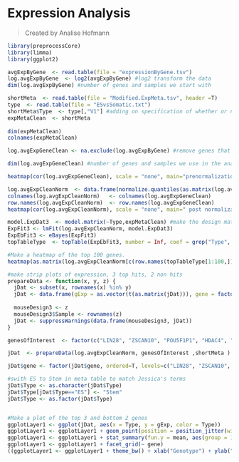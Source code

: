 Expression Analysis 
========================================================
>Created by Analise Hofmann

```r
library(preprocessCore)
library(limma)
library(ggplot2)

avgExpByGene  <- read.table(file = "expressionByGene.tsv")
log.avgExpByGene  <- log2(avgExpByGene) #log2 transform the data
dim(log.avgExpByGene) #number of genes and samples we start with

shortMeta  <- read.table(file = "Modified.ExpMeta.tsv", header =T)
type  <- read.table(file = "ESvsSomatic.txt")
shortMeta$Type  <- type[,"V1"] #adding on specification of whether or not the Sample is Stem Cell (ES), or Somatic (Somatic)
expMetaClean  <- shortMeta
 
dim(expMetaClean)
colnames(expMetaClean)

```

```r
log.avgExpGeneClean <- na.exclude(log.avgExpByGene) #remove genes that contain NA data

dim(log.avgExpGeneClean) #number of genes and samples we use in the analysis

heatmap(cor(log.avgExpGeneClean), scale = "none", main="prenormalization Expression Correlation") #There does not appear to be any very obvious outliers, and since the paper we got the data from did use all the samples, we included all the 87 Samples for further analysis

log.avgExpCleanNorm  <- data.frame(normalize.quantiles(as.matrix(log.avgExpGeneClean)))
colnames(log.avgExpCleanNorm)   <- colnames(log.avgExpGeneClean)
row.names(log.avgExpCleanNorm)  <- row.names(log.avgExpGeneClean)
heatmap(cor(log.avgExpCleanNorm), scale = "none", main=" post normalization Expression Correlation")

```

```r
model.ExpDat3  <- model.matrix(~Type,expMetaClean) #make the design matrix based on cell type ES or Somatic
ExpFit3 <- lmFit(log.avgExpCleanNorm, model.ExpDat3)
ExpEbFit3 <- eBayes(ExpFit3)
topTableType  <- topTable(ExpEbFit3, number = Inf, coef = grep("Type", colnames(coef(ExpEbFit3))))

#Make a heatmap of the top 100 genes.
heatmap(as.matrix(log.avgExpCleanNorm[c(row.names(topTableType[1:100,])),]),scale = "none", Rowv = NA, main = "clustering top 100 genes")

```

```r
#make strip plots of expression, 3 top hits, 2 non hits
prepareData <- function(x, y, z) {
  jDat <- subset(x, rownames(x) %in% y)
  jDat <- data.frame(gExp = as.vector(t(as.matrix(jDat))), gene = factor(rep(rownames(jDat), 
                                                                             each = ncol(jDat), levels = y)))
  mouseDesign3 <- z
  mouseDesign3$Sample <- rownames(z)
  jDat <- suppressWarnings(data.frame(mouseDesign3, jDat))
}

genesOfInterest  <- factor(c("LIN28", "ZSCAN10", "POU5F1P1", "HDAC4", "LOC643911"), ordered=F)

jDat  <- prepareData(log.avgExpCleanNorm, genesOfInterest ,shortMeta )

jDat$gene <- factor(jDat$gene, ordered=T, levels=c("LIN28", "ZSCAN10", "POU5F1P1", "HDAC4", "LOC643911"))

#swith ES to Stem in meta table to match Jessica's terms
jDat$Type <- as.character(jDat$Type)
jDat$Type[jDat$Type=="ES"] <- "Stem"
jDat$Type <- as.factor(jDat$Type)


#Make a plot of the top 3 and bottom 2 genes 
ggplotLayer1 <- ggplot(jDat, aes(x = Type, y = gExp, color = Type))
ggplotLayer1 <- ggplotLayer1 + geom_point(position = position_jitter(width = 0.05))  #add a geometrics layer
ggplotLayer1 <- ggplotLayer1 + stat_summary(fun.y = mean, aes(group = 1), geom = "line", color = "black")
ggplotLayer1 <- ggplotLayer1 + facet_grid(~ gene)
((ggplotLayer1 <- ggplotLayer1 + theme_bw() + xlab("Genotype") + ylab("Gene Expression log2") + ggtitle("Gene Expression for 3  top hits, and 2 non-hits")))

```

